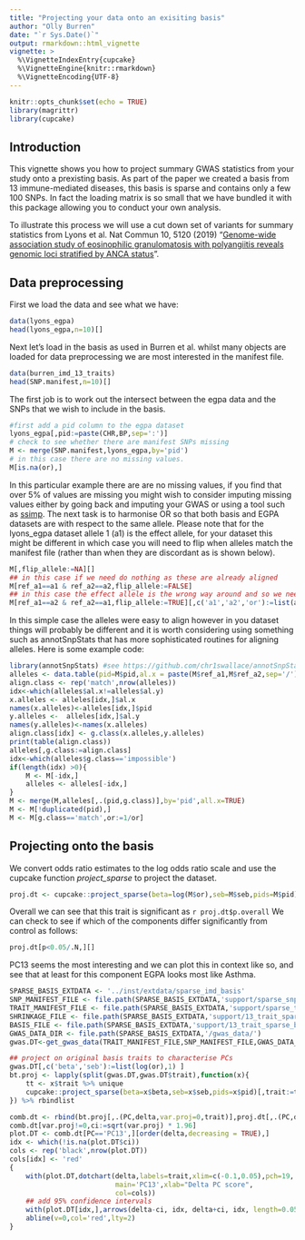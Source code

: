 ```yaml
---
title: "Projecting your data onto an exisiting basis"
author: "Olly Burren"
date: "`r Sys.Date()`"
output: rmarkdown::html_vignette
vignette: >
  %\VignetteIndexEntry{cupcake}
  %\VignetteEngine{knitr::rmarkdown}
  %\VignetteEncoding{UTF-8}
---
```


```r
knitr::opts_chunk$set(echo = TRUE)
library(magrittr)
library(cupcake)
```


## Introduction

This vignette shows you how to project summary GWAS statistics from your study onto a prexisting basis. As part of the paper we created a basis from 13 immune-mediated diseases, this basis is sparse and contains only a few 100 SNPs. In fact the loading matrix is so small that we have bundled it with this package allowing you to conduct your own analysis.

To illustrate this process we will use a cut down set of variants for summary statistics from Lyons et al. Nat Commun 10, 5120 (2019)  "[Genome-wide association study of eosinophilic granulomatosis with polyangiitis reveals genomic loci stratified by ANCA status](https://www.nature.com/articles/s41467-019-12515-9)".

## Data preprocessing

First we load the data and see what we have:
```r
data(lyons_egpa)
head(lyons_egpa,n=10)[]
```

Next let's load in the basis as used in Burren et al. whilst many objects are loaded for data preprocessing we are most interested in the manifest file.

```r
data(burren_imd_13_traits)
head(SNP.manifest,n=10)[]
```

The first job is to work out the intersect between the egpa data and the SNPs that we wish to include in the basis.

```r
#first add a pid column to the egpa dataset
lyons_egpa[,pid:=paste(CHR,BP,sep=':')]
# check to see whether there are manifest SNPs missing
M <- merge(SNP.manifest,lyons_egpa,by='pid')
# in this case there are no missing values.
M[is.na(or),]
```
In this particular example there are are no missing values, if you find that over 5% of values are missing you might wish to consider imputing missing values either by going back and imputing your GWAS or using a tool such as [ssimp](https://github.com/zkutalik/ssimp_software). The next task is to harmonise OR so that both basis and EGPA datasets are with respect to the same allele. Please note that for the lyons_egpa dataset allele 1 (a1) is the effect allele, for your dataset this might be different in which case you will need to flip when alleles match the manifest file (rather than when they are discordant as is shown below).

```r
M[,flip_allele:=NA][]
## in this case if we need do nothing as these are already aligned
M[ref_a1==a1 & ref_a2==a2,flip_allele:=FALSE]
## in this case the effect allele is the wrong way around and so we need to flip
M[ref_a1==a2 & ref_a2==a1,flip_allele:=TRUE][,c('a1','a2','or'):=list(a2,a1,1/or)][]
```

In this simple case the alleles were easy to align however in you dataset things will probably be different and it is worth considering using something such as annotSnpStats that has more sophisticated routines for aligning alleles. Here is some example code:

```r
library(annotSnpStats) #see https://github.com/chr1swallace/annotSnpStats
alleles <- data.table(pid=M$pid,al.x = paste(M$ref_a1,M$ref_a2,sep='/'),al.y=paste(M$a1,M$a2,sep='/'))
align.class <- rep('match',nrow(alleles))
idx<-which(alleles$al.x!=alleles$al.y)
x.alleles <- alleles[idx,]$al.x
names(x.alleles)<-alleles[idx,]$pid
y.alleles <-  alleles[idx,]$al.y
names(y.alleles)<-names(x.alleles)
align.class[idx] <- g.class(x.alleles,y.alleles)
print(table(align.class))
alleles[,g.class:=align.class]
idx<-which(alleles$g.class=='impossible')
if(length(idx) >0){
    M <- M[-idx,]
    alleles <- alleles[-idx,]
}
M <- merge(M,alleles[,.(pid,g.class)],by='pid',all.x=TRUE)
M <- M[!duplicated(pid),]
M <- M[g.class=='match',or:=1/or]
```

## Projecting onto the basis

We convert odds ratio estimates to the log odds ratio scale and use the cupcake function *project_sparse* to project the dataset.

```r
proj.dt <- cupcake::project_sparse(beta=log(M$or),seb=M$seb,pids=M$pid)[,trait:='EGPA'][]
```

Overall we can see that this trait is significant as `r proj.dt$p.overall` We can check to see if which of the components differ significantly from control as follows:

```r
proj.dt[p<0.05/.N,][]
```

PC13 seems the most interesting and we can plot this in context like so, and see that at least for this component EGPA looks most like Asthma.


```r
SPARSE_BASIS_EXTDATA <- '../inst/extdata/sparse_imd_basis'
SNP_MANIFEST_FILE <- file.path(SPARSE_BASIS_EXTDATA,'support/sparse_snp_manifest.RDS')
TRAIT_MANIFEST_FILE <- file.path(SPARSE_BASIS_EXTDATA,'support/sparse_trait_manifest.tab')
SHRINKAGE_FILE <- file.path(SPARSE_BASIS_EXTDATA,'support/13_trait_sparse_shrinkage.RDS')
BASIS_FILE <- file.path(SPARSE_BASIS_EXTDATA,'support/13_trait_sparse_basis.RDS')
GWAS_DATA_DIR <- file.path(SPARSE_BASIS_EXTDATA,'/gwas_data/')
gwas.DT<-get_gwas_data(TRAIT_MANIFEST_FILE,SNP_MANIFEST_FILE,GWAS_DATA_DIR)

## project on original basis traits to characterise PCs
gwas.DT[,c('beta','seb'):=list(log(or),1) ]
bt.proj <- lapply(split(gwas.DT,gwas.DT$trait),function(x){
    tt <- x$trait %>% unique
    cupcake::project_sparse(beta=x$beta,seb=x$seb,pids=x$pid)[,trait:=tt]
}) %>% rbindlist

comb.dt <- rbind(bt.proj[,.(PC,delta,var.proj=0,trait)],proj.dt[,.(PC,delta,var.proj,trait)])
comb.dt[var.proj!=0,ci:=sqrt(var.proj) * 1.96]
plot.DT <- comb.dt[PC=='PC13',][order(delta,decreasing = TRUE),]
idx <- which(!is.na(plot.DT$ci))
cols <- rep('black',nrow(plot.DT))
cols[idx] <- 'red'
{
    with(plot.DT,dotchart(delta,labels=trait,xlim=c(-0.1,0.05),pch=19,
                          main='PC13',xlab="Delta PC score",
                          col=cols))
    ## add 95% confidence intervals
    with(plot.DT[idx,],arrows(delta-ci, idx, delta+ci, idx, length=0.05, angle=90, code=3,col='red'))
    abline(v=0,col='red',lty=2)
}

```
